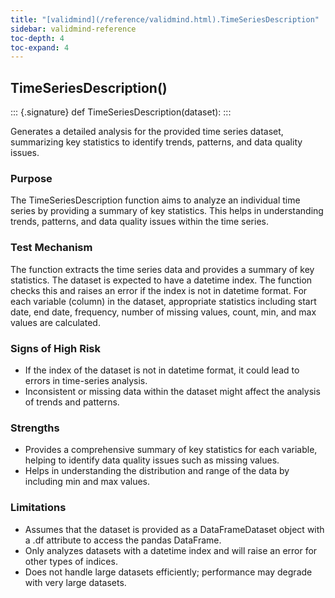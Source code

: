 ```yaml
---
title: "[validmind](/reference/validmind.html).TimeSeriesDescription"
sidebar: validmind-reference
toc-depth: 4
toc-expand: 4
---
```


## TimeSeriesDescription[()]{.muted}

<!-- function.qmd.jinja2 - function signature -->

::: {.signature} <span class="signature pdoc-code multiline"> <span class="kw">def</span> <span class="name">TimeSeriesDescription</span>(<span class="param"><span class="n">dataset</span></span>):</span> </span> :::

Generates a detailed analysis for the provided time series dataset, summarizing key statistics to identify trends, patterns, and data quality issues.

### Purpose

The TimeSeriesDescription function aims to analyze an individual time series by providing a summary of key statistics. This helps in understanding trends, patterns, and data quality issues within the time series.

### Test Mechanism

The function extracts the time series data and provides a summary of key statistics. The dataset is expected to have a datetime index. The function checks this and raises an error if the index is not in datetime format. For each variable (column) in the dataset, appropriate statistics including start date, end date, frequency, number of missing values, count, min, and max values are calculated.

### Signs of High Risk

- If the index of the dataset is not in datetime format, it could lead to errors in time-series analysis.
- Inconsistent or missing data within the dataset might affect the analysis of trends and patterns.

### Strengths

- Provides a comprehensive summary of key statistics for each variable, helping to identify data quality issues such as missing values.
- Helps in understanding the distribution and range of the data by including min and max values.

### Limitations

- Assumes that the dataset is provided as a DataFrameDataset object with a .df attribute to access the pandas DataFrame.
- Only analyzes datasets with a datetime index and will raise an error for other types of indices.
- Does not handle large datasets efficiently; performance may degrade with very large datasets.
